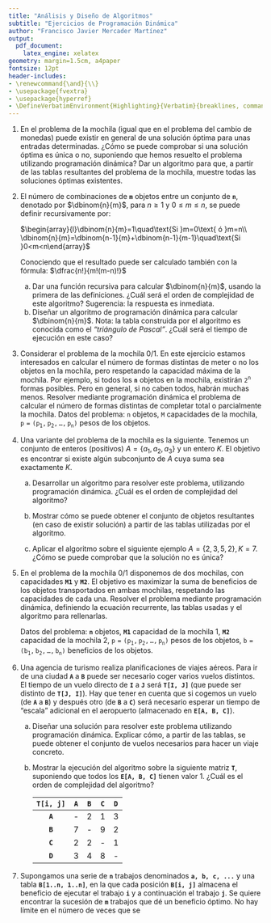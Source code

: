 ```yaml
---
title: "Análisis y Diseño de Algoritmos"
subtitle: "Ejercicios de Programación Dinámica"
author: "Francisco Javier Mercader Martínez"
output:
  pdf_document:
    latex_engine: xelatex
geometry: margin=1.5cm, a4paper
fontsize: 12pt
header-includes:
- \renewcommand{\and}{\\}
- \usepackage{fvextra}
- \usepackage{hyperref}
- \DefineVerbatimEnvironment{Highlighting}{Verbatim}{breaklines, commandchars=\\\{\}}
---
```


1.  En el problema de la mochila (igual que en el problema del cambio de monedas) puede existir en general de una solución óptima para unas entradas determinadas. ¿Cómo se puede comprobar si una solución óptima es única o no, suponiendo que hemos resuelto el problema utilizando programación dinámica? Dar un algoritmo para que, a partir de las tablas resultantes del problema de la mochila, muestre todas las soluciones óptimas existentes.

2.  El número de combinaciones de **`m`** objetos entre un conjunto de **`n`**, denotado por $\dbinom{n}{m}$, para $n\ge1$ y $0\le m\le n$, se puede definir recursivamente por:

    $\begin{array}{l}\dbinom{n}{m}=1\quad\text{Si }m=0\text{ ó }m=n\\ \dbinom{n}{m}=\dbinom{n-1}{m}+\dbinom{n-1}{m-1}\quad\text{Si }0<m<n\end{array}$

    Conociendo que el resultado puede ser calculado también con la fórmula: $\dfrac{n!}{m!(m-n)!}$

    a.  Dar una función recursiva para calcular $\dbinom{n}{m}$, usando la primera de las definiciones. ¿Cuál será el orden de complejidad de este algoritmo? Sugerencia: la respuesta es inmediata.
    b.  Diseñar un algoritmo de programación dinámica para calcular $\dbinom{n}{m}$. Nota: la tabla construida por el algoritmo es conocida como el *"triángulo de Pascal"*. ¿Cuál será el tiempo de ejecución en este caso?

3.  Considerar el problema de la mochila 0/1. En este ejercicio estamos interesados en calcular el número de formas distintas de meter o no los objetos en la mochila, pero respetando la capacidad máxima de la mochila. Por ejemplo, si todos los **`n`** objetos en la mochila, existirán $\mathbf{\mathtt{2^n}}$ formas posibles. Pero en general, si no caben todos, habrán muchas menos. Resolver mediante programación dinámica el problema de calcular el número de formas distintas de completar total o parcialmente la mochila. Datos del problema: `n` objetos, `M` capacidades de la mochila, $\mathbf{\mathtt{p=(p_1,p_2,\dots,p_n)}}$ pesos de los objetos.

4.  Una variante del problema de la mochila es la siguiente. Tenemos un conjunto de enteros (positivos) $A=\{a_1,a_2,a_3\}$ y un entero $K$. El objetivo es encontrar si existe algún subconjunto de $A$ cuya suma sea exactamente $K$.

    a.  Desarrollar un algoritmo para resolver este problema, utilizando programación dinámica. ¿Cuál es el orden de complejidad del algoritmo?

    b.  Mostrar cómo se puede obtener el conjunto de objetos resultantes (en caso de existir solución) a partir de las tablas utilizadas por el algoritmo.

    c.  Aplicar el algoritmo sobre el siguiente ejemplo $A=\{2,3,5,2\},\,K=7$. ¿Cómo se puede comprobar que la solución no es única?

5.  En el problema de la mochila 0/1 disponemos de dos mochilas, con capacidades **`M1`** y **`M2`**. El objetivo es maximizar la suma de beneficios de los objetos transportados en ambas mochilas, respetando las capacidades de cada una. Resolver el problema mediante programación dinámica, definiendo la ecuación recurrente, las tablas usadas y el algoritmo para rellenarlas.

    Datos del problema: **`n`** objetos, **`M1`** capacidad de la mochila 1, **`M2`** capacidad de la mochila 2, $\mathbf{\mathtt{p=(p_1,p_2,\dots,p_n)}}$ pesos de los objetos, $\mathbb{\mathtt{b=(b_1,b_2,\dots,b_n)}}$ beneficios de los objetos.

6.  Una agencia de turismo realiza planificaciones de viajes aéreos. Para ir de una ciudad **`A`** a **`B`** puede ser necesario coger varios vuelos distintos. El tiempo de un vuelo directo de **`I`** a **`J`** será **`T[I, J]`** (que puede ser distinto de **`T[J, I]`**). Hay que tener en cuenta que si cogemos un vuelo (de **`A`** a **`B`**) y después otro (de **`B`** a **`C`**) será necesario esperar un tiempo de "escala" adicional en el aeropuerto (almacenado en **`E[A, B, C]`**).

    a.  Diseñar una solución para resolver este problema utilizando programación dinámica. Explicar cómo, a partir de las tablas, se puede obtener el conjunto de vuelos necesarios para hacer un viaje concreto.

    b.  Mostrar la ejecución del algoritmo sobre la siguiente matriz **`T`**, suponiendo que todos los **`E[A, B, C]`** tienen valor $1$. ¿Cuál es el orden de complejidad del algoritmo?

        | **`T[i, j]`** | **`A`** | **`B`** | **`C`** | **`D`** |
        |:-------------:|:-------:|:-------:|:-------:|:-------:|
        |    **`A`**    |   \-    |    2    |    1    |    3    |
        |    **`B`**    |    7    |   \-    |    9    |    2    |
        |    **`C`**    |    2    |    2    |   \-    |    1    |
        |    **`D`**    |    3    |    4    |    8    |   \-    |

7.  Supongamos una serie de **`n`** trabajos denominados **`a, b, c, ...`** y una tabla **`B[1..n, 1..n]`**, en la que cada posición **`B[i, j]`** almacena el beneficio de ejecutar el trabajo **`i`** y a continuación el trabajo **`j`**. Se quiere encontrar la sucesión de **`m`** trabajos que dé un beneficio óptimo. No hay límite en el número de veces que se
